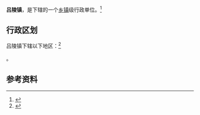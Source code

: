 {{中国乡级行政区|37/17/02/111/000}}

'''吕陵镇'''，是{{PRC admin/fullname|37/17/02/111/000|3}}下辖的一个[[乡镇|乡镇]]级行政单位。<ref>{{PRC admin/ref sgc|{{PRC admin/parent|37/17/02/111/000}}}}</ref>

== 行政区划 ==

吕陵镇下辖以下地区：<ref>{{PRC admin/ref sgc|37/17/02/111/000}}</ref>

{{PRC admin/children|37/17/02/111/000}}。

== 参考资料 ==

{{reflist}}

{{行政区划小作品}}
{{PRC admin/navcat|37/17/02/111/000}}